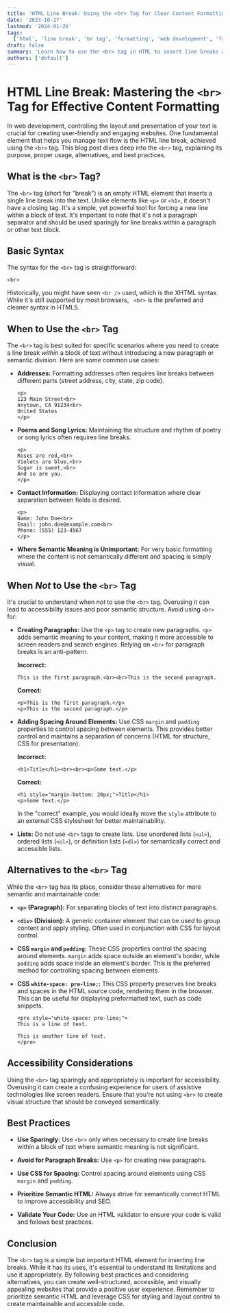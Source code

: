 ```yaml
---
title: 'HTML Line Break: Using the <br> Tag for Clear Content Formatting'
date: '2023-10-27'
lastmod: '2024-01-26'
tags:
  ['html', 'line break', 'br tag', 'formatting', 'web development', 'front-end', 'semantic html']
draft: false
summary: 'Learn how to use the <br> tag in HTML to insert line breaks and control text formatting for improved readability and visual presentation on your website. Explore best practices and alternatives for creating clear and well-structured web content.'
authors: ['default']
---
```


# HTML Line Break: Mastering the `<br>` Tag for Effective Content Formatting

In web development, controlling the layout and presentation of your text is crucial for creating user-friendly and engaging websites. One fundamental element that helps you manage text flow is the HTML line break, achieved using the `<br>` tag. This blog post dives deep into the `<br>` tag, explaining its purpose, proper usage, alternatives, and best practices.

## What is the `<br>` Tag?

The `<br>` tag (short for "break") is an empty HTML element that inserts a single line break into the text. Unlike elements like `<p>` or `<h1>`, it doesn't have a closing tag. It's a simple, yet powerful tool for forcing a new line within a block of text. It's important to note that it's not a paragraph separator and should be used sparingly for line breaks within a paragraph or other text block.

## Basic Syntax

The syntax for the `<br>` tag is straightforward:

```plaintext
<br>
```

Historically, you might have seen `<br />` used, which is the XHTML syntax. While it's still supported by most browsers, ` <br>` is the preferred and cleaner syntax in HTML5.

## When to Use the `<br>` Tag

The `<br>` tag is best suited for specific scenarios where you need to create a line break _within_ a block of text without introducing a new paragraph or semantic division. Here are some common use cases:

- **Addresses:** Formatting addresses often requires line breaks between different parts (street address, city, state, zip code).

  ```plaintext
  <p>
  123 Main Street<br>
  Anytown, CA 91234<br>
  United States
  </p>
  ```

- **Poems and Song Lyrics:** Maintaining the structure and rhythm of poetry or song lyrics often requires line breaks.

  ```plaintext
  <p>
  Roses are red,<br>
  Violets are blue,<br>
  Sugar is sweet,<br>
  And so are you.
  </p>
  ```

- **Contact Information:** Displaying contact information where clear separation between fields is desired.

  ```plaintext
  <p>
  Name: John Doe<br>
  Email: john.doe@example.com<br>
  Phone: (555) 123-4567
  </p>
  ```

- **Where Semantic Meaning is Unimportant:** For very basic formatting where the content is not semantically different and spacing is simply visual.

## When _Not_ to Use the `<br>` Tag

It's crucial to understand when _not_ to use the `<br>` tag. Overusing it can lead to accessibility issues and poor semantic structure. Avoid using `<br>` for:

- **Creating Paragraphs:** Use the `<p>` tag to create new paragraphs. `<p>` adds semantic meaning to your content, making it more accessible to screen readers and search engines. Relying on `<br>` for paragraph breaks is an anti-pattern.

  **Incorrect:**

  ```plaintext
  This is the first paragraph.<br><br>This is the second paragraph.
  ```

  **Correct:**

  ```plaintext
  <p>This is the first paragraph.</p>
  <p>This is the second paragraph.</p>
  ```

- **Adding Spacing Around Elements:** Use CSS `margin` and `padding` properties to control spacing between elements. This provides better control and maintains a separation of concerns (HTML for structure, CSS for presentation).

  **Incorrect:**

  ```plaintext
  <h1>Title</h1><br><br><p>Some text.</p>
  ```

  **Correct:**

  ```plaintext
  <h1 style="margin-bottom: 20px;">Title</h1>
  <p>Some text.</p>
  ```

  In the "correct" example, you would ideally move the `style` attribute to an external CSS stylesheet for better maintainability.

- **Lists:** Do not use `<br>` tags to create lists. Use unordered lists (`<ul>`), ordered lists (`<ol>`), or definition lists (`<dl>`) for semantically correct and accessible lists.

## Alternatives to the `<br>` Tag

While the `<br>` tag has its place, consider these alternatives for more semantic and maintainable code:

- **`<p>` (Paragraph):** For separating blocks of text into distinct paragraphs.

- **`<div>` (Division):** A generic container element that can be used to group content and apply styling. Often used in conjunction with CSS for layout control.

- **CSS `margin` and `padding`:** These CSS properties control the spacing around elements. `margin` adds space outside an element's border, while `padding` adds space inside an element's border. This is the preferred method for controlling spacing between elements.

- **CSS `white-space: pre-line;`:** This CSS property preserves line breaks and spaces in the HTML source code, rendering them in the browser. This can be useful for displaying preformatted text, such as code snippets.

  ```plaintext
  <pre style="white-space: pre-line;">
  This is a line of text.

  This is another line of text.
  </pre>
  ```

## Accessibility Considerations

Using the `<br>` tag sparingly and appropriately is important for accessibility. Overusing it can create a confusing experience for users of assistive technologies like screen readers. Ensure that you're not using `<br>` to create visual structure that should be conveyed semantically.

## Best Practices

- **Use Sparingly:** Use `<br>` only when necessary to create line breaks within a block of text where semantic meaning is not significant.

- **Avoid for Paragraph Breaks:** Use `<p>` for creating new paragraphs.

- **Use CSS for Spacing:** Control spacing around elements using CSS `margin` and `padding`.

- **Prioritize Semantic HTML:** Always strive for semantically correct HTML to improve accessibility and SEO.

- **Validate Your Code:** Use an HTML validator to ensure your code is valid and follows best practices.

## Conclusion

The `<br>` tag is a simple but important HTML element for inserting line breaks. While it has its uses, it's essential to understand its limitations and use it appropriately. By following best practices and considering alternatives, you can create well-structured, accessible, and visually appealing websites that provide a positive user experience. Remember to prioritize semantic HTML and leverage CSS for styling and layout control to create maintainable and accessible code.

```

```
